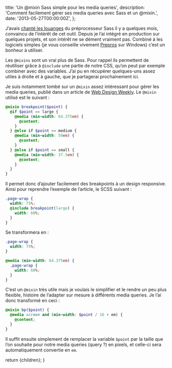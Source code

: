 
  title: 'Un @mixin Sass simple pour les media queries',
  description:
    'Comment facilement gérer ses media queries avec Sass et un @mixin.',
  date: '2013-05-27T00:00:00Z',
};

J’avais [chanté les louanges](/articles/le-jour-ou-jai-teste-sass/) du préprocesseur Sass il y a quelques mois, convaincu de l’intérêt de cet outil. Depuis je l’ai intégré en production sur quelques projets, et son intérêt ne se dément vraiment pas. Combiné à les logiciels simples (je vous conseille vivement [Prepros](http://alphapixels.com/prepros/) sur Windows) c’est un bonheur à utiliser.

Les `@mixins` sont un vrai plus de Sass. Pour rappel ils permettent de réutiliser grâce à `@include` une partie de notre CSS, qu’on peut par exemple combiner avec des variables. J’ai pu en récupérer quelques-uns assez utiles à droite et à gauche, que je partagerai prochainement ici.

Je suis notamment tombé sur un `@mixin` assez intéressant pour gérer les media queries, publié dans un article de [Web Design Weekly](http://web-design-weekly.com/2013/05/12/handy-sass-mixins/). Le `@mixin` utilisé est le suivant :

```scss
@mixin breakpoint($point) {
  @if $point == large {
    @media (min-width: 64.375em) {
      @content;
    }
  } @else if $point == medium {
    @media (min-width: 50em) {
      @content;
    }
  } @else if $point == small {
    @media (min-width: 37.5em) {
      @content;
    }
  }
}
```

Il permet donc d’ajouter facilement des breakpoints à un design responsive. Ainsi pour reprendre l’exemple de l’article, le SCSS suivant :

```scss
.page-wrap {
  width: 75%;
  @include breakpoint(large) {
    width: 60%;
  }
}
```

Se transformera en :

```css
.page-wrap {
  width: 75%;
}

@media (min-width: 64.375em) {
  .page-wrap {
    width: 60%;
  }
}
```

C’est un `@mixin` très utile mais je voulais le simplifier et le rendre un peu plus flexible, histoire de l’adapter sur mesure à différents media queries. Je l’ai donc transformé en ceci :

```scss
@mixin bp($point) {
  @media screen and (min-width: $point / 16 + em) {
    @content;
  }
}
```

Il suffit ensuite simplement de remplacer la variable `$point` par la taille que l’on souhaite pour notre media queries (query ?) en pixels, et celle-ci sera automatiquement convertie en `em`.

  return <MdxLayout metadata={metadata}>{children}</MdxLayout>;
}
